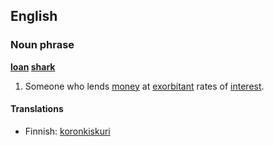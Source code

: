 ==English==
===Noun phrase===
'''[[loan]] [[shark]]'''
#Someone who lends [[money]] at [[exorbitant]] rates of [[interest]].

====Translations====
*Finnish: [[koronkiskuri]]